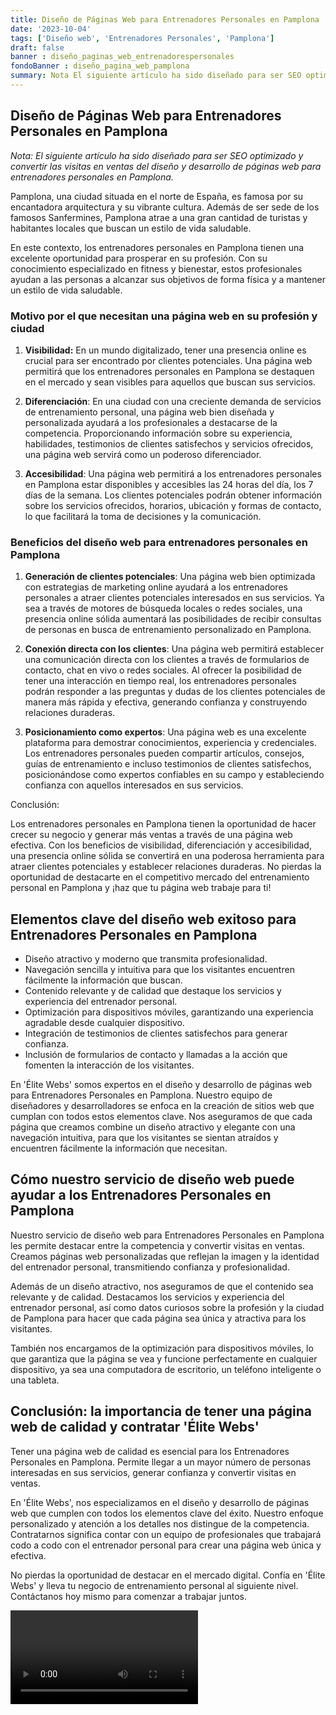 ```yaml
---
title: Diseño de Páginas Web para Entrenadores Personales en Pamplona
date: '2023-10-04'
tags: ['Diseño web', 'Entrenadores Personales', 'Pamplona']
draft: false
banner : diseño_paginas_web_entrenadorespersonales
fondoBanner : diseño_pagina_web_pamplona
summary: Nota El siguiente artículo ha sido diseñado para ser SEO optimizado y convertir las visitas en ventas del diseño y desarrollo de páginas web para entrenadores personales en Pamplona.
---
```


## Diseño de Páginas Web para Entrenadores Personales en Pamplona

*Nota: El siguiente artículo ha sido diseñado para ser SEO optimizado y convertir las visitas en ventas del diseño y desarrollo de páginas web para entrenadores personales en Pamplona.*

Pamplona, una ciudad situada en el norte de España, es famosa por su encantadora arquitectura y su vibrante cultura. Además de ser sede de los famosos Sanfermines, Pamplona atrae a una gran cantidad de turistas y habitantes locales que buscan un estilo de vida saludable.

En este contexto, los entrenadores personales en Pamplona tienen una excelente oportunidad para prosperar en su profesión. Con su conocimiento especializado en fitness y bienestar, estos profesionales ayudan a las personas a alcanzar sus objetivos de forma física y a mantener un estilo de vida saludable.

### Motivo por el que necesitan una página web en su profesión y ciudad

1. **Visibilidad:** En un mundo digitalizado, tener una presencia online es crucial para ser encontrado por clientes potenciales. Una página web permitirá que los entrenadores personales en Pamplona se destaquen en el mercado y sean visibles para aquellos que buscan sus servicios.

2. **Diferenciación**: En una ciudad con una creciente demanda de servicios de entrenamiento personal, una página web bien diseñada y personalizada ayudará a los profesionales a destacarse de la competencia. Proporcionando información sobre su experiencia, habilidades, testimonios de clientes satisfechos y servicios ofrecidos, una página web servirá como un poderoso diferenciador.

3. **Accesibilidad**: Una página web permitirá a los entrenadores personales en Pamplona estar disponibles y accesibles las 24 horas del día, los 7 días de la semana. Los clientes potenciales podrán obtener información sobre los servicios ofrecidos, horarios, ubicación y formas de contacto, lo que facilitará la toma de decisiones y la comunicación.

### Beneficios del diseño web para entrenadores personales en Pamplona

1. **Generación de clientes potenciales**: Una página web bien optimizada con estrategias de marketing online ayudará a los entrenadores personales a atraer clientes potenciales interesados en sus servicios. Ya sea a través de motores de búsqueda locales o redes sociales, una presencia online sólida aumentará las posibilidades de recibir consultas de personas en busca de entrenamiento personalizado en Pamplona.

2. **Conexión directa con los clientes**: Una página web permitirá establecer una comunicación directa con los clientes a través de formularios de contacto, chat en vivo o redes sociales. Al ofrecer la posibilidad de tener una interacción en tiempo real, los entrenadores personales podrán responder a las preguntas y dudas de los clientes potenciales de manera más rápida y efectiva, generando confianza y construyendo relaciones duraderas.

3. **Posicionamiento como expertos**: Una página web es una excelente plataforma para demostrar conocimientos, experiencia y credenciales. Los entrenadores personales pueden compartir artículos, consejos, guías de entrenamiento e incluso testimonios de clientes satisfechos, posicionándose como expertos confiables en su campo y estableciendo confianza con aquellos interesados en sus servicios.

Conclusión:

Los entrenadores personales en Pamplona tienen la oportunidad de hacer crecer su negocio y generar más ventas a través de una página web efectiva. Con los beneficios de visibilidad, diferenciación y accesibilidad, una presencia online sólida se convertirá en una poderosa herramienta para atraer clientes potenciales y establecer relaciones duraderas. No pierdas la oportunidad de destacarte en el competitivo mercado del entrenamiento personal en Pamplona y ¡haz que tu página web trabaje para ti!

<GifSeo />

<Cta />

## Elementos clave del diseño web exitoso para Entrenadores Personales en Pamplona

- Diseño atractivo y moderno que transmita profesionalidad.
- Navegación sencilla y intuitiva para que los visitantes encuentren fácilmente la información que buscan.
- Contenido relevante y de calidad que destaque los servicios y experiencia del entrenador personal.
- Optimización para dispositivos móviles, garantizando una experiencia agradable desde cualquier dispositivo.
- Integración de testimonios de clientes satisfechos para generar confianza.
- Inclusión de formularios de contacto y llamadas a la acción que fomenten la interacción de los visitantes.

En 'Élite Webs' somos expertos en el diseño y desarrollo de páginas web para Entrenadores Personales en Pamplona. Nuestro equipo de diseñadores y desarrolladores se enfoca en la creación de sitios web que cumplan con todos estos elementos clave. Nos aseguramos de que cada página que creamos combine un diseño atractivo y elegante con una navegación intuitiva, para que los visitantes se sientan atraídos y encuentren fácilmente la información que necesitan.

## Cómo nuestro servicio de diseño web puede ayudar a los Entrenadores Personales en Pamplona

Nuestro servicio de diseño web para Entrenadores Personales en Pamplona les permite destacar entre la competencia y convertir visitas en ventas. Creamos páginas web personalizadas que reflejan la imagen y la identidad del entrenador personal, transmitiendo confianza y profesionalidad.

Además de un diseño atractivo, nos aseguramos de que el contenido sea relevante y de calidad. Destacamos los servicios y experiencia del entrenador personal, así como datos curiosos sobre la profesión y la ciudad de Pamplona para hacer que cada página sea única y atractiva para los visitantes.

También nos encargamos de la optimización para dispositivos móviles, lo que garantiza que la página se vea y funcione perfectamente en cualquier dispositivo, ya sea una computadora de escritorio, un teléfono inteligente o una tableta.

## Conclusión: la importancia de tener una página web de calidad y contratar 'Élite Webs'

Tener una página web de calidad es esencial para los Entrenadores Personales en Pamplona. Permite llegar a un mayor número de personas interesadas en sus servicios, generar confianza y convertir visitas en ventas.

En 'Élite Webs', nos especializamos en el diseño y desarrollo de páginas web que cumplen con todos los elementos clave del éxito. Nuestro enfoque personalizado y atención a los detalles nos distingue de la competencia. Contratarnos significa contar con un equipo de profesionales que trabajará codo a codo con el entrenador personal para crear una página web única y efectiva.

No pierdas la oportunidad de destacar en el mercado digital. Confía en 'Élite Webs' y lleva tu negocio de entrenamiento personal al siguiente nivel. Contáctanos hoy mismo para comenzar a trabajar juntos.

<Video />

<CtaBot job='Entrenadores Personales' city='Pamplona'/>

<Gmaps query='Pamplona+españa+maps' />
